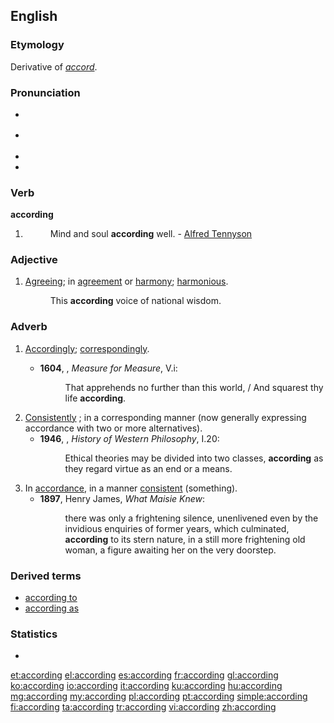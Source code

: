 ==English==

===Etymology===
Derivative of ''[[accord]]''.

===Pronunciation===
* {{a|RP}} {{IPA|/əˈkɔːdɪŋ/}}
* {{a|US}} {{IPA|/əˈkɔɹdɪŋ/}}
* {{audio|en-us-according.ogg|Audio (US)}}
* {{hyphenation|ac|cord|ing}}

===Verb===
'''according'''

# {{present participle of|[[accord#Verb|accord]]}}
#: Mind and soul '''according''' well. - [[w:Alfred Tennyson|Alfred Tennyson]]

===Adjective===
{{en-adj}}

# [[agreeing|Agreeing]]; in [[agreement]] or [[harmony]]; [[harmonious]].
#: This '''according''' voice of national wisdom.

===Adverb===
{{en-adv}}

# {{obsolete}} [[accordingly|Accordingly]]; [[correspondingly]]. {{defdate|16th-17th c.}}
#* '''1604''', {{w|William Shakespeare}}, ''Measure for Measure'', V.i:
#*: That apprehends no further than this world, / And squarest thy life '''according'''.
# [[consistently|Consistently]] {{term|as}}; in a corresponding manner (now generally expressing accordance with two or more alternatives). {{defdate|from 16th c.}}
#* '''1946''', {{w|Bertrand Russell}}, ''History of Western Philosophy'', I.20:
#*: Ethical theories may be divided into two classes, '''according''' as they regard virtue as an end or a means.
# In [[accordance]], in a manner [[consistent]] {{term|to}} (something). {{defdate|from 16th c.}}
#* '''1897''', Henry James, ''What Maisie Knew'':
#*: there was only a frightening silence, unenlivened even by the invidious enquiries of former years, which culminated, '''according''' to its stern nature, in a still more frightening old woman, a figure awaiting her on the very doorstep.

===Derived terms===
* [[according to]]
* [[according as]]

===Statistics===
* {{rank|drew|strength|opinion|597|according|walked|office|government}}

[[et:according]]
[[el:according]]
[[es:according]]
[[fr:according]]
[[gl:according]]
[[ko:according]]
[[io:according]]
[[it:according]]
[[ku:according]]
[[hu:according]]
[[mg:according]]
[[my:according]]
[[pl:according]]
[[pt:according]]
[[simple:according]]
[[fi:according]]
[[ta:according]]
[[tr:according]]
[[vi:according]]
[[zh:according]]